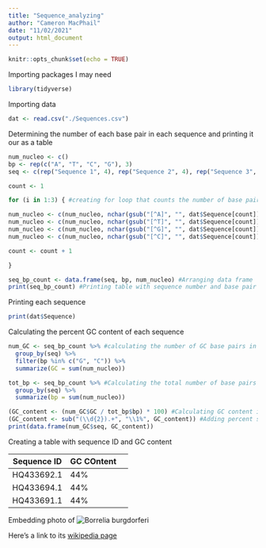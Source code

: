 ```yaml
---
title: "Sequence_analyzing"
author: "Cameron MacPhail"
date: "11/02/2021"
output: html_document
---
```


```r
knitr::opts_chunk$set(echo = TRUE)
```

Importing packages I may need
```r
library(tidyverse)
```

Importing data
```r
dat <- read.csv("./Sequences.csv")
```

Determining the number of each base pair in each sequence and printing it our as a table
```r
num_nucleo <- c()
bp <- rep(c("A", "T", "C", "G"), 3)
seq <- c(rep("Sequence 1", 4), rep("Sequence 2", 4), rep("Sequence 3", 4))

count <- 1

for (i in 1:3) { #creating for loop that counts the number of base pairs in each sequence

num_nucleo <- c(num_nucleo, nchar(gsub("[^A]", "", dat$Sequence[count])))
num_nucleo <- c(num_nucleo, nchar(gsub("[^T]", "", dat$Sequence[count])))
num_nucleo <- c(num_nucleo, nchar(gsub("[^G]", "", dat$Sequence[count])))
num_nucleo <- c(num_nucleo, nchar(gsub("[^C]", "", dat$Sequence[count])))

count <- count + 1

}

seq_bp_count <- data.frame(seq, bp, num_nucleo) #Arranging data frame
print(seq_bp_count) #Printing table with sequence number and base pair number
```

Printing each sequence
```r
print(dat$Sequence)
```

Calculating the percent GC content of each sequence
```r
num_GC <- seq_bp_count %>% #calculating the number of GC base pairs in each sequence
  group_by(seq) %>%
  filter(bp %in% c("G", "C")) %>%
  summarize(GC = sum(num_nucleo))

tot_bp <- seq_bp_count %>% #Calculating the total number of base pairs in each sequence
  group_by(seq) %>%
  summarize(bp = sum(num_nucleo))

(GC_content <- (num_GC$GC / tot_bp$bp) * 100) #Calculating GC content in percent
(GC_content <- sub("(\\d{2}).+", "\\1%", GC_content)) #Adding percent symbol to GC content
print(data.frame(num_GC$seq, GC_content))
```

Creating a table with sequence ID and GC content

Sequence ID  | GC COntent
------|---------|------
HQ433692.1 | 44%
HQ433694.1 | 44%
HQ433691.1 | 44%


Embedding photo of ![Borrelia burgdorferi](./bacteria.jpg)

Here's a link to its [wikipedia page](https://en.wikipedia.org/wiki/Borrelia_burgdorferi)


